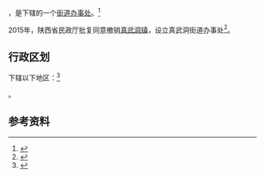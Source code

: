 {{中国乡级行政区|61/06/24/100/000}}

'''{{PAGENAMEBASE}}'''，是{{PRC admin/fullname|61/06/24/100/000|3}}下辖的一个[[街道办事处|街道办事处]]。<ref>{{PRC admin/ref sgc|{{PRC admin/parent|61/06/24/100/000}}}}</ref>

2015年，陕西省民政厅批复同意撤销[[真武洞镇|真武洞镇]]，设立真武洞街道办事处<ref>{{Cite web |url=http://news.xinhuanet.com/local/2015-06/28/c_127959075.htm |title=陕西省民政厅关于陕西省乡镇行政区划调整的公告 |access-date=2017-09-14 |archive-date=2017-09-13 |archive-url=https://web.archive.org/web/20170913183916/http://news.xinhuanet.com/local/2015-06/28/c_127959075.htm |dead-url=no }}</ref>。

== 行政区划 ==

{{PAGENAMEBASE}}下辖以下地区：<ref>{{PRC admin/ref sgc|61/06/24/100/000}}</ref>

{{PRC admin/children|61/06/24/100/000}}。

== 参考资料 ==

{{reflist}}

{{行政区划小作品}}
{{PRC admin/navcat|61/06/24/100/000}}